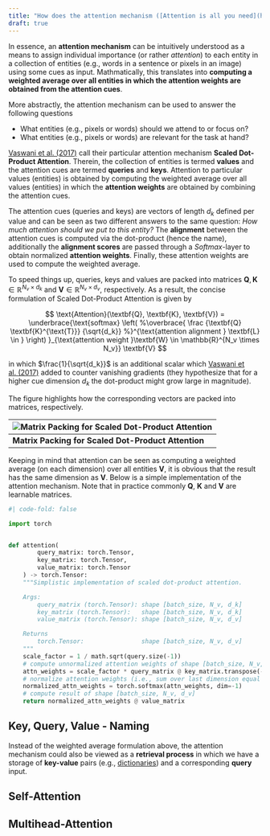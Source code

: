 ```yaml
---
title: "How does the attention mechanism ([Attention is all you need](https://arxiv.org/abs/1706.03762)) work?"
draft: true
---
```


In essence, an **attention mechanism** can be intuitively understood as a means to assign individual
importance (or rather *attention*) to each entity in a collection of entities (e.g., words in a
sentence or pixels in an image) using some cues as input. Mathmatically, this translates into
**computing a weighted average over all entities in which the attention weights are obtained from
the attention cues**. 

More abstractly, the attention mechanism can be used to answer the following questions

* What entities (e.g., pixels or words) should we attend to or focus on?
* What entities (e.g., pixels or words) are relevant for the task at hand?

[Vaswani et al. (2017)](https://arxiv.org/abs/1706.03762) call their particular attention mechanism
**Scaled Dot-Product Attention**. Therein, the collection of entities is termed **values** and the
attention cues are termed **queries** and **keys**. Attention to particular values (entities) is
obtained by computing the weighted average over all values (entities) in which the **attention
weights** are obtained by combining the attention cues.

The attention cues (queries and keys) are vectors of length $d_k$ defined per value and can
be seen as two different answers to the same question: *How much attention should we put to this
entity?* The **alignment** between the attention cues is computed via the dot-product (hence the
name), additionally the **alignment scores** are passed through a *Softmax*-layer to obtain
normalized **attention weights**. Finally, these attention weights are used to compute the weighted
average. 

To speed things up, queries, keys and values are packed into matrices $\textbf{Q}, \textbf{K}
\in \mathbb{R}^{N_v \times d_k}$ and $\textbf{V} \in \mathbb{R}^{N_v \times d_v}$,
respectively. As a result, the concise formulation of Scaled Dot-Product Attention is given by 

$$
\text{Attention}(\textbf{Q}, \textbf{K}, \textbf{V}) = 
\underbrace{\text{softmax} 
	\left(
	%\overbrace{
	\frac {\textbf{Q} \textbf{K}^{\text{T}}} {\sqrt{d_k}}
	%}^{\text{attention alignment }  \textbf{L} \in }
	\right)
}_{\text{attention weight }\textbf{W} \in \mathbb{R}^{N_v \times N_v}} \textbf{V}
$$

in which $\frac{1}{\sqrt{d_k}}$ is an additional scalar which [Vaswani et al. (2017)](https://arxiv.org/abs/1706.03762) 
added to counter vanishing gradients (they hypothesize that for a higher cue dimension $d_k$ the 
dot-product might grow large in magnitude). 

The figure highlights how the corresponding vectors are packed into matrices, respectively.

| ![Matrix Packing for Scaled Dot-Product Attention](./img/matrix_packing.png "Matrix Packing for Dot-Product Attention") |
| :--         |
| **Matrix Packing for Scaled Dot-Product Attention** |

Keeping in mind that attention can be seen as computing a weighted average (on each dimension) over all 
entities $\textbf{V}$, it is obvious that the result has the same dimension as $\textbf{V}$. Below is 
a simple implementation of the attention mechanism. Note that in practice commonly $\textbf{Q}$, $\textbf{K}$ 
and $\textbf{V}$ are learnable matrices.


```python
#| code-fold: false

import torch 


def attention(
        query_matrix: torch.Tensor, 
        key_matrix: torch.Tensor, 
        value_matrix: torch.Tensor
    ) -> torch.Tensor:
    """Simplistic implementation of scaled dot-product attention.

    Args:
        query_matrix (torch.Tensor): shape [batch_size, N_v, d_k]
        key_matrix (torch.Tensor):   shape [batch_size, N_v, d_k]
        value_matrix (torch.Tensor): shape [batch_size, N_v, d_v]

    Returns
        torch.Tensor:                shape [batch_size, N_v, d_v]
    """
    scale_factor = 1 / math.sqrt(query.size(-1))
    # compute unnormalized attention weights of shape [batch_size, N_v, N_v] 
    attn_weights = scale_factor * query_matrix @ key_matrix.transpose(-2, -1)
    # normalize attention weights (i.e., sum over last dimension equal to one)
    normalized_attn_weights = torch.softmax(attn_weights, dim=-1)
    # compute result of shape [batch_size, N_v, d_v] 
    return normalized_attn_weights @ value_matrix
```

::: {.callout-tip collapse=false}
## Key, Query, Value - Naming 

Instead of the weighted average formulation above, the attention mechanism could also be 
viewed as a **retrieval process** in which we have a storage of **key-value** pairs 
(e.g., [dictionaries](https://docs.python.org/3/tutorial/datastructures.html#dictionaries)) 
and a corresponding **query** input. 

:::


::: {.callout-tip collapse=true}
##  Self-Attention

:::


::: {.callout-tip collapse=true}
##  Multihead-Attention

:::

